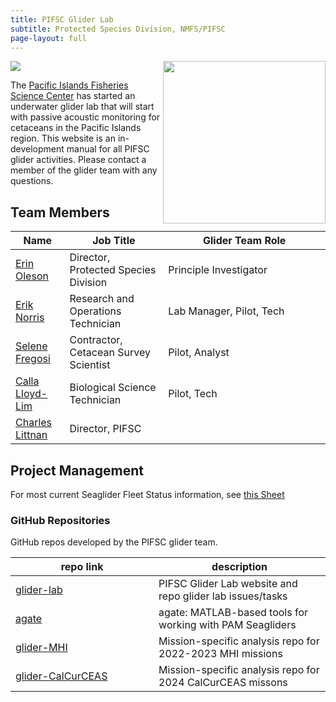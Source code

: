 ```yaml
---
title: PIFSC Glider Lab
subtitle: Protected Species Division, NMFS/PIFSC
page-layout: full
---
```


[![](https://img.shields.io/github/last-commit/noaa-pifsc/glider-lab)](https://github.com/noaa-pifsc/glider-lab/commits/main)
![](../images/20230426_084840_glider_assembly_in_boat_creditDaveMellinger.jpeg){style="float:right;" fig-alt="A researcher prepares a Seaglider for deployment by installing the rudder while it rests on the floor of a small boat. " width="260"}

The [Pacific Islands Fisheries Science Center](https://www.fisheries.noaa.gov/about/pacific-islands-fisheries-science-center) has started an underwater glider lab that will start with passive acoustic monitoring for cetaceans in the Pacific Islands region. This website is an in-development manual for all PIFSC glider activities. Please contact a member of the glider team with any questions.

## Team Members

| Name | Job Title | Glider Team Role |
|------|-----------|------------------|
| [Erin Oleson](mailto:erin.oleson@noaa.gov)         | Director, Protected Species Division  | Principle Investigator |
| [Erik Norris](mailto:erik.norris@noaa.gov)         | Research and Operations Technician  | Lab Manager, Pilot, Tech |
| [Selene Fregosi](mailto:selene.fregosi@noaa.gov)   | Contractor, Cetacean Survey Scientist | Pilot, Analyst |
| [Calla Lloyd-Lim](mailto:calla.lloyd-lim@noaa.gov) | Biological Science Technician | Pilot, Tech |
| [Charles Littnan](mailto:charles.littnan@noaa.gov) | Director, PIFSC | |

## Project Management

For most current Seaglider Fleet Status information, see [this Sheet](https://docs.google.com/spreadsheets/d/1dORG6XC6ikm7x13q_PeKNE1b6C-R49zsDDRrlINzBvM/edit?usp=sharing)

<!-- The PIFSC glider team is using GitHub Issues and Projects for project management. Our efforts are heavily inspired and influenced by the Openscapes [GitHub for project management](https://openscapes.github.io/series/core-lessons/github/github-issues.html){target="_blank"} approach. -->

<!-- The [PIFSC glider team project](https://github.com/orgs/noaa-pifsc/projects/){target="_blank"} pulls from issues from several repositories, but in particular [this repo](https://github.com/noaa-pifsc/glider-lab). For more details see the [best practices](content/best-practices.qmd) page. -->

### GitHub Repositories

GitHub repos developed by the PIFSC glider team. <!--Issues for these repos are tracked in the above-linked Project. -->

| repo link | description |
|-----------|-------------|
| [glider-lab](https://github.com/noaa-pifsc/glider-lab){target="_blank"} | PIFSC Glider Lab website and repo glider lab issues/tasks |
| [agate](https://github.com/sfregosi/agate) | agate: MATLAB-based tools for working with PAM Seagliders |
| [glider-MHI](https://github.com/sfregosi-noaa/glider-MHI) | Mission-specific analysis repo for 2022-2023 MHI missions | 
| [glider-CalCurCEAS](https://github.com/sfregosi-noaa/glider-CalCurCEAS) | Mission-specific analysis repo for 2024 CalCurCEAS missons |
<!-- | [standard-glider-files](https://github.com/SWFSC/standard-glider-files){target="_blank"}       | ESD Glider cache files, as well as standard files that are put on all gliders before deployment | -->
<!-- | [glider-utils](https://github.com/SWFSC/glider-utils){target="_blank"}                           | Utility functions for processing ESD glider data                                                | -->
<!-- | [echoview_glider_template](https://github.com/SWFSC/echoview_glider_template){target="_blank"} | Echoview glider templates that are used for acoustic data analysis                              | -->
<!-- | [glider_processing_code](https://github.com/SWFSC/glider_processing_code){target="_blank"}     | Compilation of code that is used to work with glider acoustic data                              | -->
<!-- | [slocumRtDataVisTool](https://github.com/flaimC/slocumRtDataVisTool){target="_blank"}                 | Creates plots and generates useful statistics from slocum binary files -->